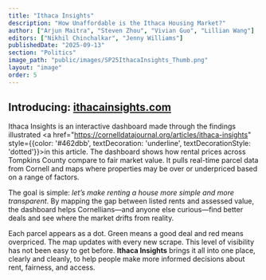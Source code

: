 ```yaml
---
title: "Ithaca Insights"
description: "How Unaffordable is the Ithaca Housing Market?"
author: ["Arjun Maitra", "Steven Zhou", "Vivian Guo", "Lillian Wang"]
editors: ["Nikhil Chinchalkar", "Jenny Williams"]
publishedDate: "2025-09-13"
section: "Politics"
image_path: "public/images/SP25IthacaInsights_Thumb.png"
layout: "image"
order: 5
---
```


<ImageLoader
    imagePath="public/images/SP25IthacaInsights_9.png"
/>

## Introducing: [ithacainsights.com](https://ithacainsights.com/)

Ithaca Insights is an interactive dashboard made through the findings illustrated <a href="https://cornelldatajournal.org/articles/ithaca-insights" style={{color: '#462dbb', textDecoration: 'underline', textDecorationStyle: 'dotted'}}>in this article</a>. The dashboard shows how rental prices across Tompkins County compare to fair market value. It pulls real-time parcel data from Cornell and maps where properties may be over or underpriced based on a range of factors.

The goal is simple: *let’s make renting a house more simple and more transparent*. By mapping the gap between listed rents and assessed value, the dashboard helps Cornellians—and anyone else curious—find better deals and see where the market drifts from reality.

Each parcel appears as a dot. Green means a good deal and red means overpriced. The map updates with every new scrape. This level of visibility has not been easy to get before. **Ithaca Insights** brings it all into one place, clearly and cleanly, to help people make more informed decisions about rent, fairness, and access.